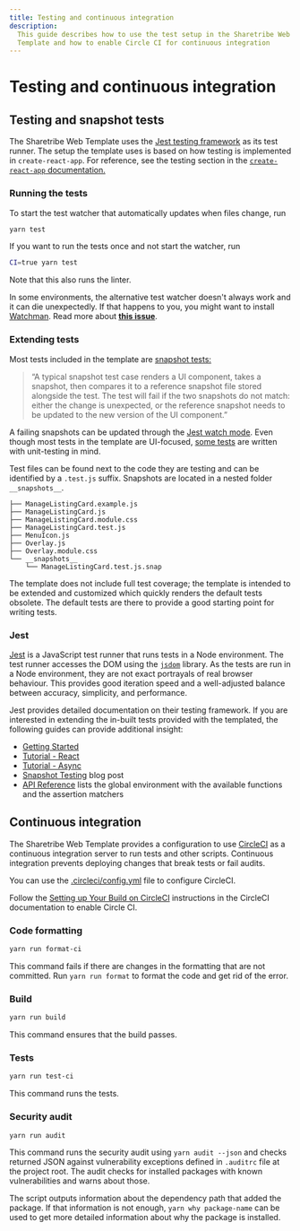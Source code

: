 ```yaml
---
title: Testing and continuous integration
description:
  This guide describes how to use the test setup in the Sharetribe Web
  Template and how to enable Circle CI for continuous integration
---
```



# Testing and continuous integration

## Testing and snapshot tests

The Sharetribe Web Template uses the
[Jest testing framework](https://jestjs.io/) as its test runner. The
setup the template uses is based on how testing is implemented in
`create-react-app`. For reference, see the testing section in the
[`create-react-app` documentation.](https://create-react-app.dev/docs/running-tests)

### Running the tests

To start the test watcher that automatically updates when files change,
run

```bash
yarn test
```

If you want to run the tests once and not start the watcher, run

```bash
CI=true yarn test
```

Note that this also runs the linter.

<Callout>

In some environments, the alternative test watcher doesn't always work
and it can die unexpectedly. If that happens to you, you might want to
install [Watchman](https://facebook.github.io/watchman/docs/install/).
Read more about
**[this issue](https://github.com/facebook/create-react-app/issues/871)**.

</Callout>

### Extending tests

Most tests included in the template are
[snapshot tests:](https://jestjs.io/docs/snapshot-testing)

> “A typical snapshot test case renders a UI component, takes a
> snapshot, then compares it to a reference snapshot file stored
> alongside the test. The test will fail if the two snapshots do not
> match: either the change is unexpected, or the reference snapshot
> needs to be updated to the new version of the UI component.”

A failing snapshots can be updated through the
[Jest watch mode](https://jestjs.io/docs/snapshot-testing#interactive-snapshot-mode).
Even though most tests in the template are UI-focused,
[some tests](https://github.com/sharetribe/web-template/blob/main/server/api-util/currency.test.js)
are written with unit-testing in mind.

Test files can be found next to the code they are testing and can be
identified by a `.test.js` suffix. Snapshots are located in a nested
folder `__snapshots__`.

```
├── ManageListingCard.example.js
├── ManageListingCard.js
├── ManageListingCard.module.css
├── ManageListingCard.test.js
├── MenuIcon.js
├── Overlay.js
├── Overlay.module.css
└── __snapshots__
    └── ManageListingCard.test.js.snap
```

The template does not include full test coverage; the template is
intended to be extended and customized which quickly renders the default
tests obsolete. The default tests are there to provide a good starting
point for writing tests.

### Jest

[Jest](https://jestjs.io/) is a JavaScript test runner that runs tests
in a Node environment. The test runner accesses the DOM using the
[`jsdom`](https://github.com/jsdom/jsdom) library. As the tests are run
in a Node environment, they are not exact portrayals of real browser
behaviour. This provides good iteration speed and a well-adjusted
balance between accuracy, simplicity, and performance.

Jest provides detailed documentation on their testing framework. If you
are interested in extending the in-built tests provided with the
templated, the following guides can provide additional insight:

- [Getting Started](https://jestjs.io/docs/en/getting-started)
- [Tutorial - React](https://jestjs.io/docs/en/tutorial-react)
- [Tutorial - Async](https://jestjs.io/docs/en/tutorial-async)
- [Snapshot Testing](https://jestjs.io/blog/2016/07/27/jest-14.html)
  blog post
- [API Reference](https://jestjs.io/docs/en/api) lists the global
  environment with the available functions and the assertion matchers

## Continuous integration

The Sharetribe Web Template provides a configuration to use
[CircleCI](https://circleci.com/) as a continuous integration server to
run tests and other scripts. Continuous integration prevents deploying
changes that break tests or fail audits.

You can use the
[.circleci/config.yml](https://github.com/sharetribe/web-template/blob/main/.circleci/config.yml)
file to configure CircleCI.

Follow the
[Setting up Your Build on CircleCI](https://circleci.com/docs/guides/getting-started/getting-started/)
instructions in the CircleCI documentation to enable Circle CI.

### Code formatting

```bash
yarn run format-ci
```

This command fails if there are changes in the formatting that are not
committed. Run `yarn run format` to format the code and get rid of the
error.

### Build

```bash
yarn run build
```

This command ensures that the build passes.

### Tests

```bash
yarn run test-ci
```

This command runs the tests.

### Security audit

```bash
yarn run audit
```

This command runs the security audit using `yarn audit --json` and
checks returned JSON against vulnerability exceptions defined in
`.auditrc` file at the project root. The audit checks for installed
packages with known vulnerabilities and warns about those.

The script outputs information about the dependency path that added the
package. If that information is not enough, `yarn why package-name` can
be used to get more detailed information about why the package is
installed.
